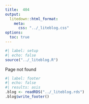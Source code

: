 ```yaml
---
title:  404
output:
  litedown::html_format:
    meta:
      css: "../_liteblog.css"
options:
  toc: true
---
```


```r
#| label: setup
#| echo: false
source("../_liteblog.R")
```

Page not found

```r
#| label: footer
#| echo: false
#| results: asis
.blog <- readRDS("../_liteblog.rds")
.blog$write_footer()
```


